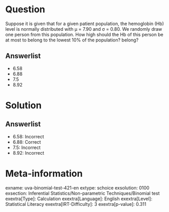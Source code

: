 Question
========

Suppose it is given that for a given patient population, the hemoglobin (Hb) level is normally distributed with μ = 7.90 and σ = 0.80. We randomly draw one person from this population. How high should the Hb of this person be at most to belong to the lowest 10% of the population? belong?

Answerlist
----------

* 6.58
* 6.88
* 7.5
* 8.92

Solution
========

Answerlist
----------

* 6.58: Incorrect
* 6.88: Correct
* 7.5: Incorrect
* 8.92: Incorrect

Meta-information
================
exname: uva-binomial-test-421-en
extype: schoice
exsolution: 0100
exsection: Inferential Statistics/Non-parametric Techniques/Binomial test
exextra[Type]: Calculation
exextra[Language]: English
exextra[Level]: Statistical Literacy
exextra[IRT-Difficulty]: 3
exextra[p-value]: 0.311
